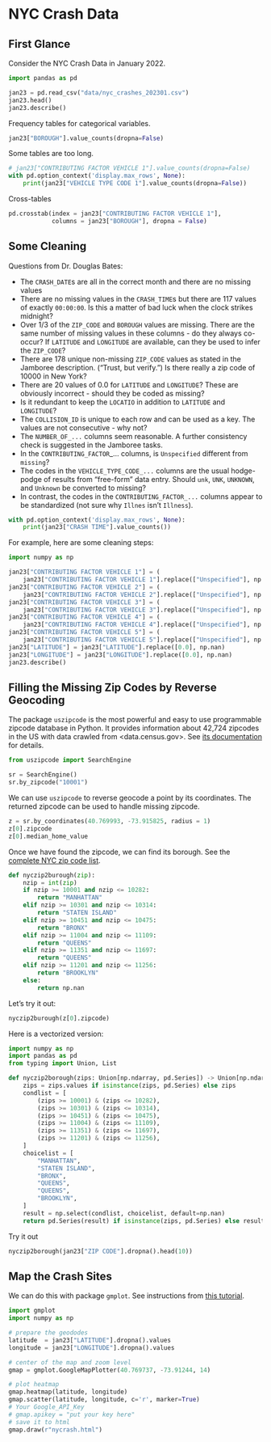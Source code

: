 # NYC Crash Data


## First Glance
Consider the NYC Crash Data in January 2022.

```python
import pandas as pd

jan23 = pd.read_csv("data/nyc_crashes_202301.csv")
jan23.head()
jan23.describe()
```

Frequency tables for categorical variables.
```python
jan23["BOROUGH"].value_counts(dropna=False)
```

Some tables are too long.
```python
# jan23["CONTRIBUTING FACTOR VEHICLE 1"].value_counts(dropna=False)
with pd.option_context('display.max_rows', None):
    print(jan23["VEHICLE TYPE CODE 1"].value_counts(dropna=False))
```

Cross-tables 
```python
pd.crosstab(index = jan23["CONTRIBUTING FACTOR VEHICLE 1"],
			columns = jan23["BOROUGH"], dropna = False)
```

## Some Cleaning
Questions from Dr. Douglas Bates:

+ The `CRASH_DATE`s are all in the correct month and there are no missing values
+ There are no missing values in the `CRASH_TIME`s but there are 117 values of exactly `00:00:00`. Is this a matter of bad luck when the clock strikes midnight?
+ Over 1/3 of the `ZIP_CODE` and `BOROUGH` values are missing. There are the same number of missing values in these columns - do they always co-occur? If `LATITUDE` and `LONGITUDE` are available, can they be used to infer the `ZIP_CODE`?
+ There are 178 unique non-missing `ZIP_CODE` values as stated in the Jamboree description. (“Trust, but verify.”) Is there really a zip code of 10000 in New York?
+ There are 20 values of 0.0 for `LATITUDE` and `LONGITUDE`? These are obviously incorrect - should they be coded as missing?
+ Is it redundant to keep the `LOCATIO` in addition to `LATITUDE` and `LONGITUDE`?
+ The `COLLISION_ID` is unique to each row and can be used as a key. The values are not consecutive - why not?
+ The `NUMBER_OF_...` columns seem reasonable. A further consistency check is suggested in the Jamboree tasks.
+ In the `CONTRIBUTING_FACTOR`_... columns, is `Unspecified` different from `missing`?
+ The codes in the `VEHICLE_TYPE_CODE_...` columns are the usual hodge-podge of results from “free-form” data entry. Should `unk`, `UNK`, `UNKNOWN`, and `Unknown` be converted to missing?
+ In contrast, the codes in the `CONTRIBUTING_FACTOR_...` columns appear to be standardized (not sure why `Illnes` isn’t `Illness`).


```python
with pd.option_context('display.max_rows', None):
	print(jan23["CRASH TIME"].value_counts())
```

For example, here are some cleaning steps:
```python
import numpy as np

jan23["CONTRIBUTING FACTOR VEHICLE 1"] = (
    jan23["CONTRIBUTING FACTOR VEHICLE 1"].replace(["Unspecified"], np.nan))
jan23["CONTRIBUTING FACTOR VEHICLE 2"] = (
    jan23["CONTRIBUTING FACTOR VEHICLE 2"].replace(["Unspecified"], np.nan))
jan23["CONTRIBUTING FACTOR VEHICLE 3"] = (
    jan23["CONTRIBUTING FACTOR VEHICLE 3"].replace(["Unspecified"], np.nan))
jan23["CONTRIBUTING FACTOR VEHICLE 4"] = (
    jan23["CONTRIBUTING FACTOR VEHICLE 4"].replace(["Unspecified"], np.nan))
jan23["CONTRIBUTING FACTOR VEHICLE 5"] = (
    jan23["CONTRIBUTING FACTOR VEHICLE 5"].replace(["Unspecified"], np.nan))
jan23["LATITUDE"] = jan23["LATITUDE"].replace([0.0], np.nan)
jan23["LONGITUDE"] = jan23["LONGITUDE"].replace([0.0], np.nan)
jan23.describe()
```

## Filling the Missing Zip Codes by Reverse Geocoding

The package `uszipcode` is the most powerful and easy to use programmable 
zipcode database in Python. It provides information about 42,724 zipcodes
in the US with data crawled from <data.census.gov>. 
See [its documentation](https://uszipcode.readthedocs.io/index.html) for details.


```python
from uszipcode import SearchEngine

sr = SearchEngine()
sr.by_zipcode("10001")
```

We can use `uszipcode` to reverse geocode a point by its coordinates. The
returned zipcode can be used to handle missing zipcode.

```python
z = sr.by_coordinates(40.769993, -73.915825, radius = 1)
z[0].zipcode
z[0].median_home_value
```

Once we have found the zipcode, we can find its borough. See 
the [complete NYC zip code list](https://bklyndesigns.com/new-york-city-zip-code/).

```python
def nyczip2burough(zip):
	nzip = int(zip)
	if nzip >= 10001 and nzip <= 10282:
		return "MANHATTAN"
	elif nzip >= 10301 and nzip <= 10314:
		return "STATEN ISLAND"
	elif nzip >= 10451 and nzip <= 10475:
		return "BRONX"
	elif nzip >= 11004 and nzip <= 11109:
		return "QUEENS"
	elif nzip >= 11351 and nzip <= 11697:
		return "QUEENS"
	elif nzip >= 11201 and nzip <= 11256:
		return "BROOKLYN"
	else:
		return np.nan
```

Let's try it out:
```python
nyczip2burough(z[0].zipcode)
```

Here is a vectorized version:
```python
import numpy as np
import pandas as pd
from typing import Union, List

def nyczip2borough(zips: Union[np.ndarray, pd.Series]) -> Union[np.ndarray, pd.Series]:
    zips = zips.values if isinstance(zips, pd.Series) else zips
    condlist = [
        (zips >= 10001) & (zips <= 10282),
        (zips >= 10301) & (zips <= 10314),
        (zips >= 10451) & (zips <= 10475),
        (zips >= 11004) & (zips <= 11109),
        (zips >= 11351) & (zips <= 11697),
        (zips >= 11201) & (zips <= 11256),
    ]
    choicelist = [
        "MANHATTAN",
        "STATEN ISLAND",
        "BRONX",
        "QUEENS",
        "QUEENS",
        "BROOKLYN",
    ]
    result = np.select(condlist, choicelist, default=np.nan)
    return pd.Series(result) if isinstance(zips, pd.Series) else result
```

Try it out
```python
nyczip2borough(jan23["ZIP CODE"].dropna().head(10))
```

## Map the Crash Sites

We can do this with package `gmplot`. See instructions from
[this tutorial](https://www.tutorialspoint.com/plotting-google-map-using-gmplot-package-in-python).

```python
import gmplot
import numpy as np

# prepare the geododes
latitude  = jan23["LATITUDE"].dropna().values
longitude = jan23["LONGITUDE"].dropna().values

# center of the map and zoom level
gmap = gmplot.GoogleMapPlotter(40.769737, -73.91244, 14)

# plot heatmap
gmap.heatmap(latitude, longitude)
gmap.scatter(latitude, longitude, c='r', marker=True)
# Your Google_API_Key
# gmap.apikey = "put your key here"
# save it to html
gmap.draw(r"nycrash.html")
```


